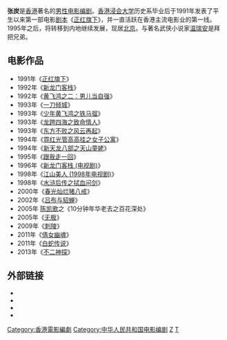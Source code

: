 {{BLP unsourced|time=2011-05-22T05:32:08+00:00}}
{{藝人
|姓名 = 張炭
|類型 = 編劇
|圖片 =<!--建議使用自由版權圖像-->
|圖片尺寸 =
|圖片簡介 =
|本名 =
|外文名 =
|外文 = 
|羅馬拼音 = Cheung Tan
|英文名 = Charcoal Tan
|暱稱 =
|其他藝名 =
|國籍 = {{CNHK}}
|民族 =
|籍貫 =
|出生日期 = {{birth year and age|1966}}
|出生地點 = {{BHKG}}
|逝世日期 =
|逝世地點 =
|職業 = 編劇
|語言 =
|母校 = [[香港浸會大學|香港浸會大學]]（歷史系）
|宗教信仰 =
|配偶 =
|兒女 =
|父母 =
|音樂類型 =
|演奏樂器 =
|出道地點 =
|出道日期 =
|出道作 =
|代表作 =
|活躍年代 =
|經紀公司 =
|網站 =
|相關團體 =
|IMDb = 0848826
|現任成員 =
|過往成員 =
|獎項 =
}}
'''张炭'''{{BD|1966年||catIdx=Z张}}是[[香港|香港]]著名的[[男性|男性]][[电影|电影]][[编剧|编剧]]。[[香港浸会大学|香港浸会大学]]历史系毕业后于1991年发表了平生以来第一部电影[[剧本|剧本]]《[[正红旗下|正红旗下]]》，并一直活跃在香港主流电影业的第一线。1995年之后，将转移到内地继续发展，现居[[北京|北京]]。与著名武侠小说家[[温瑞安|温瑞安]]是拜把兄弟。

== 电影作品 ==
*1991年《[[正红旗下|正红旗下]]》
*1992年《[[新龙门客栈|新龙门客栈]]》
*1992年《[[黄飞鸿之二：男儿当自强|黄飞鸿之二：男儿当自强]]》
*1993年《[[一刀倾城|一刀倾城]]》
*1993年《[[少年黄飞鸿之铁马骝|少年黄飞鸿之铁马骝]]》
*1993年《[[龙跨四海之致命情人|龙跨四海之致命情人]]》
*1993年《[[东方不败之风云再起|东方不败之风云再起]]》
*1994年《[[霓红光管高高挂之女子公寓|霓红光管高高挂之女子公寓]]》
*1994年《[[新天龙八部之天山童姥|新天龙八部之天山童姥]]》
*1995年《[[跟我走一回|跟我走一回]]》
*1996年《[[新龙门客栈_(电视剧)|新龙门客栈 (电视剧)]]》
*1998年《[[江山美人_(1998年电视剧)|江山美人 (1998年电视剧)]]》
*1998年《[[水浒后传之拭血问剑|水浒后传之拭血问剑]]》
*2000年《[[春光灿烂猪八戒|春光灿烂猪八戒]]》
*2002年《[[吕布与貂蝉|吕布与貂蝉]]》
*2005年 [[陈凯歌|陈凯歌]]之《10分钟年华老去之百花深处》
*2005年《[[无极_(电影)|无极]]》
*2009年《[[刺陵|刺陵]]》
*2011年《[[倩女幽魂_(2011年电影)|倩女幽魂]]》
*2011年《[[白蛇传说|白蛇传说]]》
*2013年《[[不二神探|不二神探]]》

== 外部链接 ==
* {{imdb name|0848826}}{{en}}
* {{Amg name|203330}}
* {{hkmdb name|8312}}
* {{Mtime people|893148}}

[[Category:香港電影編劇|Category:香港電影編劇]]
[[Category:中华人民共和国电影编剧|Category:中华人民共和国电影编剧]]
[[Category:香港浸會大學校友|Z]]
[[Category:张姓|T]]